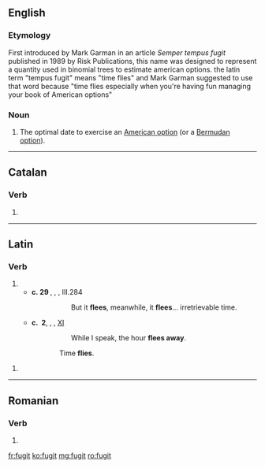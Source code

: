 ==English==

===Etymology===
First introduced by Mark Garman in an article ''Semper tempus fugit'' published in 1989 by Risk Publications, this name was designed to represent a quantity used in binomial trees to estimate american options. the latin term "tempus fugit" means "time flies" and Mark Garman suggested to use that word because "time flies especially when you're having fun managing your book of American options"

===Noun===
{{en-noun}}

# {{context|finance|lang=en}} The optimal date to exercise an [[American option]] (or a [[Bermudan option]]).

----

==Catalan==

===Verb===
{{head|ca|verb form}}

# {{ca-verb form of|t=past|m=ptc|fugir}}

----

==Latin==

===Verb===
{{la-verb-form|fugit}}

# {{conjugation of|fugiō||3|s|pres|act|ind|lang=la}}
#*'''c.&nbsp;29&nbsp;{{sc|bc}}''', {{w|Publius Vergilius Maro}}, ''{{w|Georgicon}}'', III.284
#*:{{sc|sed '''fvgit''' interea '''fvgit''' inreparabile tempvs}}
#*::But it '''flees''', meanwhile, it '''flees'''... irretrievable time.
#*'''c.&nbsp;{{sc|ad}}&nbsp;2''', {{w|Publius Ovidius Naso}}, ''{{w|Ars Amatoria}}'', [http://www.sacred-texts.com/cla/ovid/lboo/lboo17.htm XI]
#*:{{sc|dvm loqvor hora '''fvgit'''}}
#*::While I speak, the hour '''flees away'''.
#:{{sc|tempvs '''fvgit'''}}
#::Time '''flies'''.

{{la-verb-form|fūgit}}

# {{conjugation of|fugiō||3|s|perf|act|ind|lang=la}}

----

==Romanian==

===Verb===
{{ro-past|fugi}}

# {{past participle of|fugit|lang=ro}}

[[fr:fugit]]
[[ko:fugit]]
[[mg:fugit]]
[[ro:fugit]]
